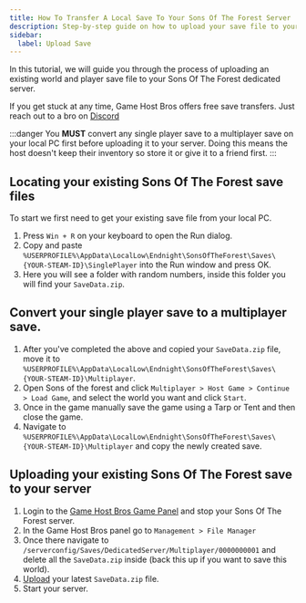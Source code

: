 ```yaml
---
title: How To Transfer A Local Save To Your Sons Of The Forest Server
description: Step-by-step guide on how to upload your save file to your Sons Of The Forest server.
sidebar:
  label: Upload Save
---
```


In this tutorial, we will guide you through the process of uploading an existing world and player save file to your Sons Of The Forest dedicated server.

If you get stuck at any time, Game Host Bros offers free save transfers. Just reach out to a bro on [Discord](https://discord.gg/FN4XgbAwzr)

:::danger
You **MUST** convert any single player save to a multiplayer save on your local PC first before uploading it to your server. Doing this means the host doesn't keep their inventory so store it or give it to a friend first.
:::

## Locating your existing Sons Of The Forest save files
To start we first need to get your existing save file from your local PC.

1. Press `Win + R` on your keyboard to open the Run dialog.
2. Copy and paste `%USERPROFILE%\AppData\LocalLow\Endnight\SonsOfTheForest\Saves\{YOUR-STEAM-ID}\SinglePlayer` into the Run window and press OK.
3. Here you will see a folder with random numbers, inside this folder you will find your `SaveData.zip`.

## Convert your single player save to a multiplayer save.

1. After you've completed the above and copied your `SaveData.zip` file, move it to `%USERPROFILE%\AppData\LocalLow\Endnight\SonsOfTheForest\Saves\{YOUR-STEAM-ID}\Multiplayer`.
2. Open Sons of the forest and click `Multiplayer > Host Game > Continue > Load Game`, and select the world you want and click `Start`.
3. Once in the game manually save the game using a Tarp or Tent and then close the game.
4. Navigate to `%USERPROFILE%\AppData\LocalLow\Endnight\SonsOfTheForest\Saves\{YOUR-STEAM-ID}\Multiplayer` and copy the newly created save.

## Uploading your existing Sons Of The Forest save to your server

1. Login to the [Game Host Bros Game Panel](https://panel.gamehostbros.com/) and stop your Sons Of The Forest server.
2. In the Game Host Bros panel go to `Management > File Manager`
3. Once there navigate to `/serverconfig/Saves/DedicatedServer/Multiplayer/0000000001` and delete all the `SaveData.zip` inside (back this up if you want to save this world).
4. [Upload](/getting-started/uploading-files/) your latest `SaveData.zip` file.
5. Start your server.


